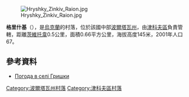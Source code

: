[[Image:Hryshky_Zinkiv_Raion.jpg|right]]

'''格里什基'''（{{lang-uk|Гришки}}），是[[烏克蘭|烏克蘭]]的村落，位於該國中部[[波爾塔瓦州|波爾塔瓦州]]，由[[津科夫區|津科夫區]]負責管轄，距離[[茨維托韋|茨維托韋]]0.5公里，面積0.66平方公里，海拔高度145米，2001年人口67。

{{coord|50|3|52|N|34|13|26|E|scale:100000_region:UA|display=title}}

==參考資料==
* [http://weather.in.ua/ua/poltavskaja/5994 Погода в селі Гришки] {{Wayback|url=http://weather.in.ua/ua/poltavskaja/5994 |date=20111220033647 }}

{{DEFAULTSORT:Гришки}}
[[Category:波爾塔瓦州村落|Category:波爾塔瓦州村落]]
[[Category:津科夫區村落|Category:津科夫區村落]]


{{Poltava-geo-stub}}